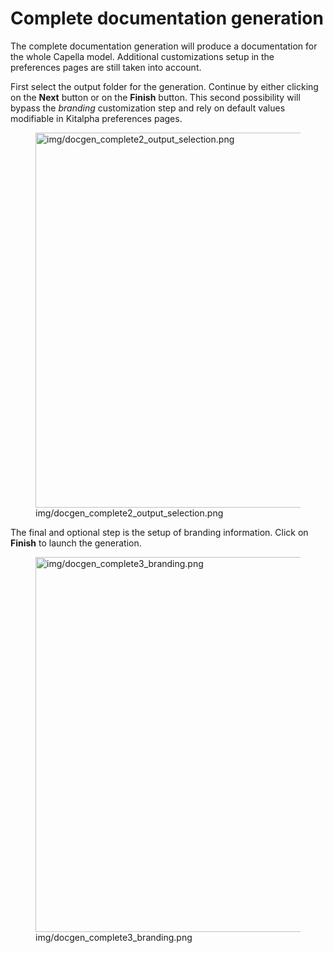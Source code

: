 = Complete documentation generation =

The complete documentation generation will produce a documentation for the whole Capella model. Additional customizations setup in the preferences pages are still taken into account.

First select the output folder for the generation. Continue by either clicking on the '''Next''' button or on the '''Finish''' button. This second possibility will bypass the ''branding'' customization step and rely on default values modifiable in Kitalpha preferences pages.

[[Image:img/docgen_complete2_output_selection.png|thumb|none|600px]]

The final and optional step is the setup of branding information. Click on '''Finish''' to launch the generation.

[[Image:img/docgen_complete3_branding.png|thumb|none|600px]]
